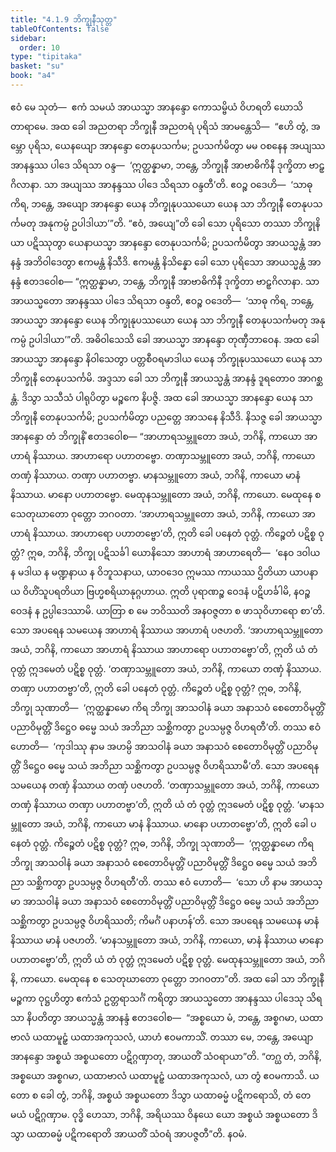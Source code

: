 ```yaml
---
title: "4.1.9 ဘိက္ခုနီသုတ္တ"
tableOfContents: false
sidebar:
  order: 10
type: "tipitaka"
basket: "su"
book: "a4"
---
```



<DynamicBreadcrumb />

<Division number="159" book="a4">

<Paragraph number="930" book="a4">
ဧဝံ မေ သုတံ—  ဧကံ သမယံ အာယသ္မာ အာနန္ဒော ကောသမ္ဗိယံ ဝိဟရတိ ဃောသိတာရာမေ. အထ ခေါ အညတရာ ဘိက္ခုနီ အညတရံ ပုရိသံ အာမန္တေသိ—  “ဧဟိ တွံ, အမ္ဘော ပုရိသ, ယေနယျော အာနန္ဒော တေနုပသင်္ကမ; ဥပသင်္ကမိတွာ မမ ဝစနေန အယျဿ အာနန္ဒဿ ပါဒေ သိရသာ ဝန္ဒ—  ‘ဣတ္ထန္နာမာ, ဘန္တေ, ဘိက္ခုနီ အာဗာဓိကိနီ ဒုက္ခိတာ ဗာဠှဂိလာနာ. သာ အယျဿ အာနန္ဒဿ ပါဒေ သိရသာ ဝန္ဒတီ’တိ. ဧဝဉ္စ ဝဒေဟိ—  ‘သာဓု ကိရ, ဘန္တေ, အယျော အာနန္ဒော ယေန ဘိက္ခုနုပဿယော ယေန သာ ဘိက္ခုနီ တေနုပသင်္ကမတု အနုကမ္ပံ ဥပါဒါယာ’”တိ. “ဧဝံ, အယျေ”တိ ခေါ သော ပုရိသော တဿာ ဘိက္ခုနိယာ ပဋိဿုတွာ ယေနာယသ္မာ အာနန္ဒော တေနုပသင်္ကမိ; ဥပသင်္ကမိတွာ အာယသ္မန္တံ အာနန္ဒံ အဘိဝါဒေတွာ ဧကမန္တံ နိသီဒိ. ဧကမန္တံ နိသိန္နော ခေါ သော ပုရိသော အာယသ္မန္တံ အာနန္ဒံ ဧတဒဝေါစ—
</Paragraph>

<Paragraph number="931" book="a4">
“ဣတ္ထန္နာမာ, ဘန္တေ, ဘိက္ခုနီ အာဗာဓိကိနီ ဒုက္ခိတာ ဗာဠှဂိလာနာ. သာ အာယသ္မတော အာနန္ဒဿ ပါဒေ သိရသာ ဝန္ဒတိ, ဧဝဉ္စ ဝဒေတိ—  ‘သာဓု ကိရ, ဘန္တေ, အာယသ္မာ အာနန္ဒော ယေန ဘိက္ခုနုပဿယော ယေန သာ ဘိက္ခုနီ တေနုပသင်္ကမတု အနုကမ္ပံ ဥပါဒါယာ’”တိ. အဓိဝါသေသိ ခေါ အာယသ္မာ အာနန္ဒော တုဏှီဘာဝေန.
</Paragraph>

<Paragraph number="932" book="a4">
အထ ခေါ အာယသ္မာ အာနန္ဒော နိဝါသေတွာ ပတ္တစီဝရမာဒါယ ယေန ဘိက္ခုနုပဿယော ယေန သာ ဘိက္ခုနီ တေနုပသင်္ကမိ. အဒ္ဒသာ ခေါ သာ ဘိက္ခုနီ အာယသ္မန္တံ အာနန္ဒံ ဒူရတောဝ အာဂစ္ဆန္တံ. ဒိသွာ သသီသံ ပါရုပိတွာ မဉ္စကေ နိပဇ္ဇိ. အထ ခေါ အာယသ္မာ အာနန္ဒော ယေန သာ ဘိက္ခုနီ တေနုပသင်္ကမိ; ဥပသင်္ကမိတွာ ပညတ္တေ အာသနေ နိသီဒိ. နိသဇ္ဇ ခေါ အာယသ္မာ အာနန္ဒော တံ ဘိက္ခုနိံ ဧတဒဝေါစ—
</Paragraph>

<Paragraph number="933" book="a4">
“အာဟာရသမ္ဘူတော အယံ, ဘဂိနိ, ကာယော အာဟာရံ နိဿာယ. အာဟာရော ပဟာတဗ္ဗော. တဏှာသမ္ဘူတော အယံ, ဘဂိနိ, ကာယော တဏှံ နိဿာယ. တဏှာ ပဟာတဗ္ဗာ. မာနသမ္ဘူတော အယံ, ဘဂိနိ, ကာယော မာနံ နိဿာယ. မာနော ပဟာတဗ္ဗော. မေထုနသမ္ဘူတော အယံ, ဘဂိနိ, ကာယော. မေထုနေ စ သေတုဃာတော ဝုတ္တော ဘဂဝတာ.
</Paragraph>

<Paragraph number="934" book="a4">
‘အာဟာရသမ္ဘူတော အယံ, ဘဂိနိ, ကာယော အာဟာရံ နိဿာယ. အာဟာရော ပဟာတဗ္ဗော’တိ, ဣတိ ခေါ ပနေတံ ဝုတ္တံ. ကိဉ္စေတံ ပဋိစ္စ ဝုတ္တံ? ဣဓ, ဘဂိနိ, ဘိက္ခု ပဋိသင်္ခါ ယောနိသော အာဟာရံ အာဟာရေတိ—  ‘နေဝ ဒဝါယ န မဒါယ န မဏ္ဍနာယ န ဝိဘူသနာယ, ယာဝဒေဝ ဣမဿ ကာယဿ ဌိတိယာ ယာပနာယ ဝိဟိံသူပရတိယာ ဗြဟ္မစရိယာနုဂ္ဂဟာယ. ဣတိ ပုရာဏဉ္စ ဝေဒနံ ပဋိဟင်္ခါမိ, နဝဉ္စ ဝေဒနံ န ဥပ္ပါဒေဿာမိ. ယာတြာ စ မေ ဘဝိဿတိ အနဝဇ္ဇတာ စ ဖာသုဝိဟာရော စာ’တိ. သော အပရေန သမယေန အာဟာရံ နိဿာယ အာဟာရံ ပဇဟတိ. ‘အာဟာရသမ္ဘူတော အယံ, ဘဂိနိ, ကာယော အာဟာရံ နိဿာယ အာဟာရော ပဟာတဗ္ဗော’တိ, ဣတိ ယံ တံ ဝုတ္တံ ဣဒမေတံ ပဋိစ္စ ဝုတ္တံ.
</Paragraph>

<Paragraph number="935" book="a4">
‘တဏှာသမ္ဘူတော အယံ, ဘဂိနိ, ကာယော တဏှံ နိဿာယ. တဏှာ ပဟာတဗ္ဗာ’တိ, ဣတိ ခေါ ပနေတံ ဝုတ္တံ. ကိဉ္စေတံ ပဋိစ္စ ဝုတ္တံ? ဣဓ, ဘဂိနိ, ဘိက္ခု သုဏာတိ—  ‘ဣတ္ထန္နာမော ကိရ ဘိက္ခု အာသဝါနံ ခယာ အနာသဝံ စေတောဝိမုတ္တိံ ပညာဝိမုတ္တိံ ဒိဋ္ဌေဝ ဓမ္မေ သယံ အဘိညာ သစ္ဆိကတွာ ဥပသမ္ပဇ္ဇ ဝိဟရတီ’တိ. တဿ ဧဝံ ဟောတိ—  ‘ကုဒါဿု နာမ အဟမ္ပိ အာသဝါနံ ခယာ အနာသဝံ စေတောဝိမုတ္တိံ ပညာဝိမုတ္တိံ ဒိဋ္ဌေဝ ဓမ္မေ သယံ အဘိညာ သစ္ဆိကတွာ ဥပသမ္ပဇ္ဇ ဝိဟရိဿာမီ’တိ. သော အပရေန သမယေန တဏှံ နိဿာယ တဏှံ ပဇဟတိ. ‘တဏှာသမ္ဘူတော အယံ, ဘဂိနိ, ကာယော တဏှံ နိဿာယ တဏှာ ပဟာတဗ္ဗာ’တိ, ဣတိ ယံ တံ ဝုတ္တံ ဣဒမေတံ ပဋိစ္စ ဝုတ္တံ.
</Paragraph>

<Paragraph number="936" book="a4">
‘မာနသမ္ဘူတော အယံ, ဘဂိနိ, ကာယော မာနံ နိဿာယ. မာနော ပဟာတဗ္ဗော’တိ, ဣတိ ခေါ ပနေတံ ဝုတ္တံ. ကိဉ္စေတံ ပဋိစ္စ ဝုတ္တံ? ဣဓ, ဘဂိနိ, ဘိက္ခု သုဏာတိ—  ‘ဣတ္ထန္နာမော ကိရ ဘိက္ခု အာသဝါနံ ခယာ အနာသဝံ စေတောဝိမုတ္တိံ ပညာဝိမုတ္တိံ ဒိဋ္ဌေဝ ဓမ္မေ သယံ အဘိညာ သစ္ဆိကတွာ ဥပသမ္ပဇ္ဇ ဝိဟရတီ’တိ. တဿ ဧဝံ ဟောတိ—  ‘သော ဟိ နာမ အာယသ္မာ အာသဝါနံ ခယာ အနာသဝံ စေတောဝိမုတ္တိံ ပညာဝိမုတ္တိံ ဒိဋ္ဌေဝ ဓမ္မေ သယံ အဘိညာ သစ္ဆိကတွာ ဥပသမ္ပဇ္ဇ ဝိဟရိဿတိ; ကိမင်္ဂံ ပနာဟန်’တိ. သော အပရေန သမယေန မာနံ နိဿာယ မာနံ ပဇဟတိ. ‘မာနသမ္ဘူတော အယံ, ဘဂိနိ, ကာယော, မာနံ နိဿာယ မာနော ပဟာတဗ္ဗော’တိ, ဣတိ ယံ တံ ဝုတ္တံ ဣဒမေတံ ပဋိစ္စ ဝုတ္တံ.
</Paragraph>

<Paragraph number="937" book="a4">
မေထုနသမ္ဘူတော အယံ, ဘဂိနိ, ကာယော. မေထုနေ စ သေတုဃာတော ဝုတ္တော ဘဂဝတာ”တိ.
</Paragraph>

<Paragraph number="938" book="a4">
အထ ခေါ သာ ဘိက္ခုနီ မဉ္စကာ ဝုဋ္ဌဟိတွာ ဧကံသံ ဥတ္တရာသင်္ဂံ ကရိတွာ အာယသ္မတော အာနန္ဒဿ ပါဒေသု သိရသာ နိပတိတွာ အာယသ္မန္တံ အာနန္ဒံ ဧတဒဝေါစ—  “အစ္စယော မံ, ဘန္တေ, အစ္စဂမာ, ယထာဗာလံ ယထာမူဠှံ ယထာအကုသလံ, ယာဟံ ဧဝမကာသိံ. တဿာ မေ, ဘန္တေ, အယျော အာနန္ဒော အစ္စယံ အစ္စယတော ပဋိဂ္ဂဏှာတု, အာယတိံ သံဝရာယာ”တိ. “တဂ္ဃ တံ, ဘဂိနိ, အစ္စယော အစ္စဂမာ, ယထာဗာလံ ယထာမူဠှံ ယထာအကုသလံ, ယာ တွံ ဧဝမကာသိ. ယတော စ ခေါ တွံ, ဘဂိနိ, အစ္စယံ အစ္စယတော ဒိသွာ ယထာဓမ္မံ ပဋိကရောသိ, တံ တေ မယံ ပဋိဂ္ဂဏှာမ. ဝုဒ္ဓိ ဟေသာ, ဘဂိနိ, အရိယဿ ဝိနယေ ယော အစ္စယံ အစ္စယတော ဒိသွာ ယထာဓမ္မံ ပဋိကရောတိ အာယတိံ သံဝရံ အာပဇ္ဇတီ”တိ.

</Paragraph>
</Division>

<Paragraph number="939" type="center" book="a4">
နဝမံ.
</Paragraph>